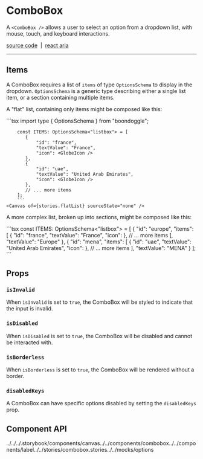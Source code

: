 
<Meta title="Components/ComboBox" />

# ComboBox

A `<ComboBox />` allows a user to select an option from a dropdown list, with
mouse, touch, and keyboard interactions.

[source code](https://github.com/alex-mcgovern/boondoggle/tree/main/src/components/combobox)
&nbsp;|&nbsp;
[react aria](https://react-spectrum.adobe.com/react-aria/ComboBox.html)

<hr />

<Canvas of={stories.example} sourceState="none" />

## Items

A ComboBox requires a list of `items` of type `OptionsSchema` to display in the
dropdown. `OptionsSchema` is a generic type describing either a single list item, or a section containing multiple items.

A "flat" list, containing only items might be composed like this:

<div class="grid grid-cols-2 gap-4">
        ```tsx
        import type { OptionsSchema } from "boondoggle";
    
        const ITEMS: OptionsSchema<"listbox"> = [
           {
               "id": "france",
               "textValue": "France",
               "icon": <GlobeIcon />
           },
           {
               "id": "uae",
               "textValue": "United Arab Emirates",
               "icon": <GlobeIcon />
           },
           // ... more items
        ];
        ```
    <Canvas of={stories.flatList} sourceState="none" />
</div>

A more complex list, broken up into sections, might be composed like this:

<div class="grid grid-cols-2 gap-4">
    ```tsx
    const ITEMS: OptionsSchema<"listbox"> = [
        {
            "id": "europe",
            "items": [
                {
                    "id": "france",
                    "textValue": "France",
                    "icon": <GlobeIcon />
                },
                // ... more items
            ],
            "textValue": "Europe"
        },
        {
            "id": "mena",
            "items": [
                {
                    "id": "uae",
                    "textValue": "United Arab Emirates",
                    "icon": <GlobeIcon />
                },
            // ... more items
            ],
            "textValue": "MENA"
        }
    ];
    ```
    <Canvas of={stories.withSections} sourceState="none" />
</div>

## Props

<Canvas of={stories.withSections} />

### `isInvalid`

When `isInvalid` is set to `true`, the ComboBox will be styled to indicate that the input is invalid.

<Canvas of={stories.isInvalid} />

### `isDisabled`

When `isDisabled` is set to `true`, the ComboBox will be disabled and cannot be interacted with.

<Canvas of={stories.isDisabled} />

### `isBorderless`

When `isBorderless` is set to `true`, the ComboBox will be rendered without a border.

<Canvas of={stories.isBorderless} />

### `disabledKeys`

A ComboBox can have specific options disabled by setting the `disabledKeys` prop.

<Canvas of={stories.disabledKeys} />

## Component API

<ArgTypes of={ComboBox} />../../../.storybook/components/canvas../../components/combobox../../components/label../../stories/combobox.stories../../mocks/options